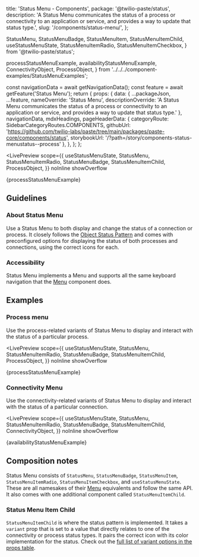   title: 'Status Menu - Components',
  package: '@twilio-paste/status',
  description:
    'A Status Menu communicates the status of a process or connectivity to an application or service, and provides a way to update that status type.',
  slug: '/components/status-menu/',
};

  StatusMenu,
  StatusMenuBadge,
  StatusMenuItem,
  StatusMenuItemChild,
  useStatusMenuState,
  StatusMenuItemRadio,
  StatusMenuItemCheckbox,
} from '@twilio-paste/status';

  processStatusMenuExample,
  availabilityStatusMenuExample,
  ConnectivityObject,
  ProcessObject,
} from '../../../component-examples/StatusMenuExamples';


  const navigationData = await getNavigationData();
  const feature = await getFeature('Status Menu');
  return {
    props: {
      data: {
        ...packageJson,
        ...feature,
        nameOverride: 'Status Menu',
        descriptionOverride: 'A Status Menu communicates the status of a process or connectivity to an application or service, and provides a way to update that status type.'
      },
      navigationData,
      mdxHeadings,
      pageHeaderData: {
        categoryRoute: SidebarCategoryRoutes.COMPONENTS,
        githubUrl: 'https://github.com/twilio-labs/paste/tree/main/packages/paste-core/components/status',
        storybookUrl: '/?path=/story/components-status-menustatus--process'
      },
    },
  };
};

<LivePreview
  scope={{
    useStatusMenuState,
    StatusMenu,
    StatusMenuItemRadio,
    StatusMenuBadge,
    StatusMenuItemChild,
    ProcessObject,
  }}
  noInline
  showOverflow
>
  {processStatusMenuExample}
</LivePreview>

## Guidelines

### About Status Menu

Use a Status Menu to both display and change the status of a connection or process. It closely follows the [Object Status Pattern](/patterns/object-status) and comes with preconfigured options for displaying the status of both processes and connections, using the correct icons for each.

### Accessibility

Status Menu implements a Menu and supports all the same keyboard navigation that the [Menu](/components/menu) component does.

## Examples

### Process menu

Use the process-related variants of Status Menu to display and interact with the status of a particular process.

<LivePreview
  scope={{
    useStatusMenuState,
    StatusMenu,
    StatusMenuItemRadio,
    StatusMenuBadge,
    StatusMenuItemChild,
    ProcessObject,
  }}
  noInline
  showOverflow
>
  {processStatusMenuExample}
</LivePreview>

### Connectivity Menu

Use the connectivity-related variants of Status Menu to display and interact with the status of a particular connection.

<LivePreview
  scope={{
    useStatusMenuState,
    StatusMenu,
    StatusMenuItemRadio,
    StatusMenuBadge,
    StatusMenuItemChild,
    ConnectivityObject,
  }}
  noInline
  showOverflow
>
  {availabilityStatusMenuExample}
</LivePreview>

## Composition notes

Status Menu consists of `StatusMenu`, `StatusMenuBadge`, `StatusMenuItem`, `StatusMenuItemRadio`, `StatusMenuItemCheckbox`, and `useStatusMenuState`. These are all namesakes of their [Menu](/components/menu) equivalents and follow the same API. It also comes with one additional component called `StatusMenuItemChild`.

### Status Menu Item Child

`StatusMenuItemChild` is where the status pattern is implemented. It takes a `variant` prop that is set to a value that directly relates to one of the connectivity or process status types. It pairs the correct icon with its color implementation for the status. Check out the [full list of variant options in the props table](#statusmenuitemchild).
